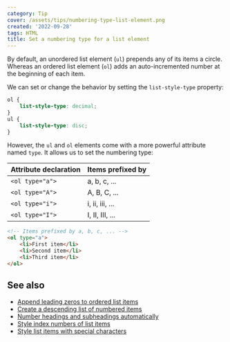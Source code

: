 ```yaml
---
category: Tip
cover: /assets/tips/numbering-type-list-element.png
created: '2022-09-28'
tags: HTML
title: Set a numbering type for a list element
---
```


By default, an unordered list element (`ul`) prepends any of its items a circle. Whereas an ordered list element (`ol`) adds an auto-incremented number at the beginning of each item.

We can set or change the behavior by setting the `list-style-type` property:

```css
ol {
    list-style-type: decimal;
}
ul {
    list-style-type: disc;
}
```

However, the `ul` and `ol` elements come with a more powerful attribute named `type`. It allows us to set the numbering type:

| Attribute declaration | Items prefixed by |
| --------------------- | ----------------- |
| `<ol type="a">`       | a, b, c, ...      |
| `<ol type="A">`       | A, B, C, ...      |
| `<ol type="i">`       | i, ii, iii, ...   |
| `<ol type="I">`       | I, II, III, ...   |

```html
<!-- Items prefixed by a, b, c, ... -->
<ol type="a">
    <li>First item</li>
    <li>Second item</li>
    <li>Third item</li>
</ol>
```

## See also

-   [Append leading zeros to ordered list items](https://phuoc.ng/collection/tips/append-leading-zeros-to-ordered-list-items)
-   [Create a descending list of numbered items](https://phuoc.ng/collection/tips/create-a-descending-list-of-numbered-items)
-   [Number headings and subheadings automatically](https://phuoc.ng/collection/tips/number-headings-and-subheadings-automatically)
-   [Style index numbers of list items](https://phuoc.ng/collection/tips/style-index-numbers-of-list-items)
-   [Style list items with special characters](https://phuoc.ng/collection/tips/style-list-items-with-special-characters)
